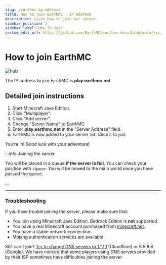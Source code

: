 ---
slug: /earthmc-ip-address
title: How to join EarthMC - IP Address
description: Learn how to join our server.
sidebar_position: 2
sidebar_label: How To Join
custom_edit_url: https://github.com/EarthMC/earthmc-docs/blob/main/src/docs/how-to-join-earthmc.mdx
---
# How to join EarthMC

![hub](/img/emchub.png)

The IP address to join EarthMC is **play.earthmc.net**

## Detailed join instructions
1. Start Minecraft Java Edition.
2. Click "Multiplayer".
3. Click "Add server".
4. Change "Server Name" to EarthMC.
5. Enter **play.earthmc.net** in the "Server Address" field.
6. EarthMC is now added to your server list. Click it to join.

You're in! Good luck with your adventure!

:::info Joining the server

You will be placed in a queue **if the server is full**. You can check your position with `/queue`. You will be moved to the main world once you have passed the queue. 

:::

---

### Troubleshooting
If you have trouble joining the server, please make sure that:

* You join using Minecraft Java Edition. Bedrock Edition is **not** supported.
* You have a real Minecraft account purchased from [minecraft.net](https://minecraft.net).
* You have a stable network connection.
* Mojang authentication services are available. 

Still can't join? [Try to change DNS servers to 1.1.1.1](https://developers.cloudflare.com/1.1.1.1/setup-1.1.1.1/windows) (Cloudflare) or 8.8.8.8 (Google). We have noticed that some players using DNS servers provided by their ISP sometimes have difficulties joining the server.
